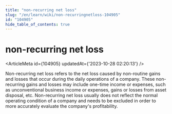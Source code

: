 ```yaml
---
title: "non-recurring net loss"
slug: "/en/learn/wiki/non-recurringnetloss-104905"
id: "104905"
hide_table_of_contents: true
---
```



# non-recurring net loss

<ArticleMeta id={104905} updatedAt={'2023-10-28 02:20:13'} />
<div className='border-solid border-b border-t-0 my-4 border-[var(--ifm-color-gray-300)]' />

Non-recurring net loss refers to the net loss caused by non-routine gains and losses that occur during the daily operations of a company. These non-recurring gains and losses may include one-time income or expenses, such as unconventional business income or expenses, gains or losses from asset disposal, etc. Non-recurring net loss usually does not reflect the normal operating condition of a company and needs to be excluded in order to more accurately evaluate the company's profitability.
